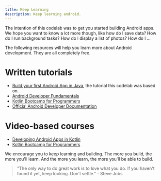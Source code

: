 ```yaml
---
title: Keep Learning 
description: Keep learning android. 
---
```


The intention of this codelab was to get you started building Android apps. We hope you want to know a lot more though, like how do I save data? How do I run background tasks? How do I display a list of photos? How do I ...

The following resources will help you learn more about Android development. They are all completely free.

# Written tutorials

- [Build your first Android App in Java](https://developer.android.com/codelabs/build-your-first-android-app#0), the tutorial this codelab was based on.
- [Android Developer Fundamentals](https://developer.android.com/courses/fundamentals-training/overview-v2)
- [Kotlin Bootcamp for Programmers](https://developer.android.com/courses/kotlin-bootcamp/overview)
- [Official Android Developer Documentation](https://developer.android.com)

# Video-based courses

- [Developing Android Apps in Kotlin](https://www.udacity.com/course/developing-android-apps-with-kotlin--ud9012)
- [Kotlin Bootcamp for Programmers](https://www.udacity.com/course/kotlin-bootcamp-for-programmers--ud9011)

We encourage you to keep learning and building. The more you build, the more you'll learn. And the more you learn, the more you'll be able to build.

> "The only way to do great work is to love what you do. If you haven't found it yet, keep looking. Don't settle." - Steve Jobs